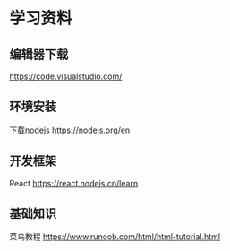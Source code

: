 

<Meta title="Hundun/脚手架/学习资料" />

# 学习资料

## 编辑器下载

https://code.visualstudio.com/

## 环境安装

下载nodejs https://nodejs.org/en

## 开发框架

React https://react.nodejs.cn/learn

## 基础知识

菜鸟教程 https://www.runoob.com/html/html-tutorial.html



